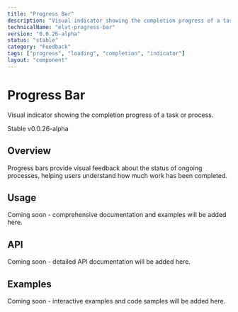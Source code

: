 ```yaml
---
title: "Progress Bar"
description: "Visual indicator showing the completion progress of a task or process."
technicalName: "elvt-progress-bar"
version: "0.0.26-alpha"
status: "stable"
category: "Feedback"
tags: ["progress", "loading", "completion", "indicator"]
layout: "component"
---
```


# Progress Bar

Visual indicator showing the completion progress of a task or process.

<elvt-badge tone="success" size="small">Stable</elvt-badge> <elvt-badge tone="neutral" size="small">v0.0.26-alpha</elvt-badge>

## Overview

Progress bars provide visual feedback about the status of ongoing processes, helping users understand how much work has been completed.

## Usage

Coming soon - comprehensive documentation and examples will be added here.

## API

Coming soon - detailed API documentation will be added here.

## Examples

Coming soon - interactive examples and code samples will be added here.